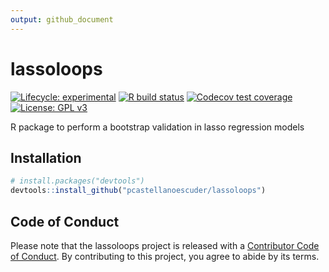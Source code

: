 ```yaml
---
output: github_document
---
```


# lassoloops

<!-- badges: start -->
[![Lifecycle: experimental](https://img.shields.io/badge/lifecycle-experimental-orange.svg)](https://www.tidyverse.org/lifecycle/#experimental)
[![R build status](https://github.com/pcastellanoescuder/lassoloops/workflows/R-CMD-check/badge.svg)](https://github.com/pcastellanoescuder/lassoloops/actions)
[![Codecov test coverage](https://codecov.io/gh/pcastellanoescuder/lassoloops/branch/master/graph/badge.svg)](https://codecov.io/gh/pcastellanoescuder/lassoloops?branch=master)
[![License: GPL v3](https://img.shields.io/badge/License-GPLv3-blue.svg)](https://www.gnu.org/licenses/gpl-3.0)
<!-- badges: end -->

R package to perform a bootstrap validation in lasso regression models

## Installation

```r
# install.packages("devtools")
devtools::install_github("pcastellanoescuder/lassoloops")
```

## Code of Conduct

Please note that the lassoloops project is released with a [Contributor Code of Conduct](https://contributor-covenant.org/version/2/0/CODE_OF_CONDUCT.html). By contributing to this project, you agree to abide by its terms.

